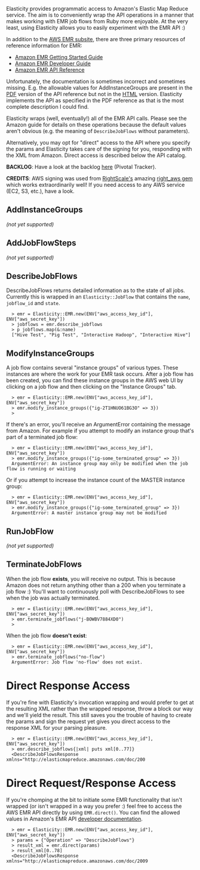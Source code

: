 Elasticity provides programmatic access to Amazon's Elastic Map Reduce service.  The aim is to conveniently wrap the API operations in a manner that makes working with EMR job flows from Ruby more enjoyable.  At the very least, using Elasticity allows you to easily experiment with the EMR API :)

In addition to the [http://aws.amazon.com/elasticmapreduce/ AWS EMR subsite], there are three primary resources of reference information for EMR:

* [http://docs.amazonwebservices.com/ElasticMapReduce/latest/GettingStartedGuide/ Amazon EMR Getting Started Guide]
* [http://docs.amazonwebservices.com/ElasticMapReduce/latest/DeveloperGuide/ Amazon EMR Developer Guide]
* [http://docs.amazonwebservices.com/ElasticMapReduce/latest/API/ Amazon EMR API Reference]

Unfortunately, the documentation is sometimes incorrect and sometimes missing.  E.g. the allowable values for AddInstanceGroups are present in the [http://awsdocs.s3.amazonaws.com/ElasticMapReduce/20090331/emr-api-20090331.pdf PDF] version of the API reference but not in the [http://docs.amazonwebservices.com/ElasticMapReduce/latest/API/ HTML] version.  Elasticity implements the API as specified in the PDF reference as that is the most complete description I could find.

Elasticity wraps (well, eventually!) all of the EMR API calls.  Please see the Amazon guide for details on these operations because the default values aren't obvious (e.g. the meaning of <code>DescribeJobFlows</code> without parameters).

Alternatively, you may opt for "direct" access to the API where you specify the params and Elasticity takes care of the signing for you, responding with the XML from Amazon.  Direct access is described below the API catalog.

'''BACKLOG''': Have a look at the backlog  [https://www.pivotaltracker.com/projects/272429 here] (Pivotal Tracker).

'''CREDITS''': AWS signing was used from [http://www.rightscale.com/ RightScale's] amazing [https://github.com/rightscale/right_aws right_aws gem] which works extraordinarily well!  If you need access to any AWS service (EC2, S3, etc.), have a look.

== AddInstanceGroups ==

''(not yet supported)''

== AddJobFlowSteps ==

''(not yet supported)''

== DescribeJobFlows ==

DescribeJobFlows returns detailed information as to the state of all jobs.  Currently this is wrapped in an <code>Elasticity::JobFlow</code> that contains the <code>name</code>, <code>jobflow_id</code> and <code>state</code>.  

<pre>
  > emr = Elasticity::EMR.new(ENV["aws_access_key_id"], ENV["aws_secret_key"])
  > jobflows = emr.describe_jobflows
  > p jobflows.map(&:name)
  ["Hive Test", "Pig Test", "Interactive Hadoop", "Interactive Hive"]
</pre>

== ModifyInstanceGroups ==

A job flow contains several "instance groups" of various types.  These instances are where the work for your EMR task occurs.  After a job flow has been created, you can find these instance groups in the AWS web UI by clicking on a job flow and then clicking on the "Instance Groups" tab.

<pre>
  > emr = Elasticity::EMR.new(ENV["aws_access_key_id"], ENV["aws_secret_key"])
  > emr.modify_instance_groups({"ig-2T1HNUO61BG3O" => 3})
  >
</pre>

If there's an error, you'll receive an ArgumentError containing the message from Amazon.  For example if you attempt to modify an instance group that's part of a terminated job flow:

<pre>
  > emr = Elasticity::EMR.new(ENV["aws_access_key_id"], ENV["aws_secret_key"])
  > emr.modify_instance_groups({"ig-some_terminated_group" => 3})
  ArgumentError: An instance group may only be modified when the job flow is running or waiting
</pre>

Or if you attempt to increase the instance count of the MASTER instance group:

<pre>
  > emr = Elasticity::EMR.new(ENV["aws_access_key_id"], ENV["aws_secret_key"])
  > emr.modify_instance_groups({"ig-some_terminated_group" => 3})
  ArgumentError: A master instance group may not be modified
</pre>

== RunJobFlow ==

''(not yet supported)''

== TerminateJobFlows ==

When the job flow '''exists''', you will receive no output.  This is because Amazon does not return anything other than a 200 when you terminate a job flow :)  You'll want to continuously poll with DescribeJobFlows to see when the job was actually terminated.

<pre>
  > emr = Elasticity::EMR.new(ENV["aws_access_key_id"], ENV["aws_secret_key"])
  > emr.terminate_jobflows("j-BOWBV7884XD0")
  >
</pre>

When the job flow '''doesn't exist''':

<pre>
  > emr = Elasticity::EMR.new(ENV["aws_access_key_id"], ENV["aws_secret_key"])
  > emr.terminate_jobflows("no-flow")
  ArgumentError: Job flow 'no-flow' does not exist.
</pre>

= Direct Response Access =

If you're fine with Elasticity's invocation wrapping and would prefer to get at the resulting XML rather than the wrapped response, throw a block our way and we'll yield the result.  This still saves you the trouble of having to create the params and sign the request yet gives you direct access to the response XML for your parsing pleasure.

<pre>
  > emr = Elasticity::EMR.new(ENV["aws_access_key_id"], ENV["aws_secret_key"])
  > emr.describe_jobflows{|xml| puts xml[0..77]}
  <DescribeJobFlowsResponse xmlns="http://elasticmapreduce.amazonaws.com/doc/200
</pre>

= Direct Request/Response Access =

If you're chomping at the bit to initiate some EMR functionality that isn't wrapped (or isn't wrapped in a way you prefer :) feel free to access the AWS EMR API directly by using <code>EMR.direct()</code>.  You can find the allowed values in Amazon's EMR API [http://docs.amazonwebservices.com/ElasticMapReduce/latest/DeveloperGuide/index.html developer documentation].

<pre>
  > emr = Elasticity::EMR.new(ENV["aws_access_key_id"], ENV["aws_secret_key"])
  > params = {"Operation" => "DescribeJobFlows"}
  > result_xml = emr.direct(params)
  > result_xml[0..78]
  <DescribeJobFlowsResponse xmlns="http://elasticmapreduce.amazonaws.com/doc/2009
</pre>

<!-- __NOTOC__ -->